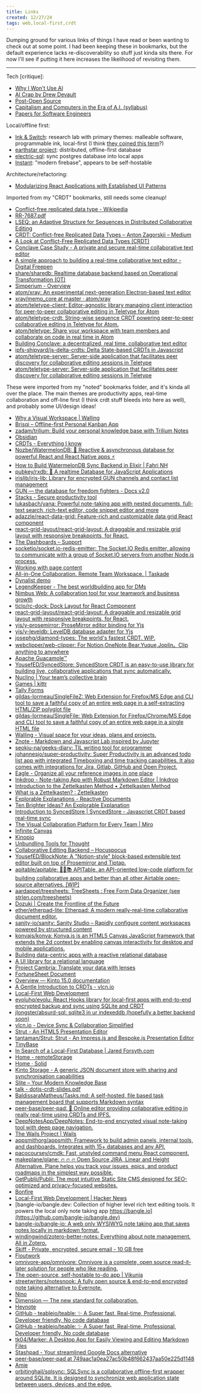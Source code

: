 ```yaml
---
title: Links
created: 12/27/24
tags: web,local-first,crdt
---
```


Dumping ground for various links of things I have read or been wanting to check out at some point. I had been keeping these in bookmarks, but the default experience lacks re-discoverability so stuff just kinda sits there. For now I'll see if putting it here increases the likelihood of revisiting them.

---

Tech [critique]:

- [Why I Won't Use AI](https://agentultra.com/blog/why-i-wont-use-ai/index.html)
- [AI Crap by Drew Devault](https://drewdevault.com/2023/08/29/2023-08-29-AI-crap.html)
- [Post-Open Source](https://www.boringcactus.com/2020/08/13/post-open-source.html)
- [Capitalism and Computers in the Era of A.I. (syllabus)](https://cceai.ohrg.org/syllabus.pdf)
- [Papers for Software Engineers](https://github.com/facundoolano/software-papers)

Local/offline first:

- [Ink & Switch](https://www.inkandswitch.com/): research lab with primary themes: malleable software, programmable ink, local-first (I think [they coined this term](https://www.inkandswitch.com/local-first/)?)
- [earthstar project](https://earthstar-project.org/): distributed, offline-first database
- [electric-sql](https://electric-sql.com/): sync postgres database into local apps
- [Instant](https://github.com/instantdb/instant): "modern firebase", appears to be self-hostable

Architecture/refactoring:

- [Modularizing React Applications with Established UI Patterns](https://martinfowler.com/articles/modularizing-react-apps.html)

Imported from my "CRDT" bookmarks, still needs some cleanup!

- [Conflict-free replicated data type - Wikipedia](https://en.wikipedia.org/wiki/Conflict-free_replicated_data_type)
- [RR-7687.pdf](https://pages.lip6.fr/Marc.Shapiro/papers/RR-7687.pdf)
- [LSEQ: an Adaptive Structure for Sequences in Distributed Collaborative Editing](https://hal.archives-ouvertes.fr/hal-00921633/document)
- [CRDT: Conflict-free Replicated Data Types – Anton Zagorskii – Medium](https://medium.com/@amberovsky/crdt-conflict-free-replicated-data-types-b4bfc8459d26)
- [A Look at Conflict-Free Replicated Data Types (CRDT)](https://medium.com/@istanbul_techie/a-look-at-conflict-free-replicated-data-types-crdt-221a5f629e7e)
- [Conclave Case Study - A private and secure real-time collaborative text editor](https://conclave-team.github.io/conclave-site/)
- [A simple approach to building a real-time collaborative text editor - Digital Freepen](http://digitalfreepen.com/2017/10/06/simple-real-time-collaborative-text-editor.html)
- [share/sharedb: Realtime database backend based on Operational Transformation (OT)](https://github.com/share/sharedb)
- [Simperium - Overview](https://simperium.com/overview/)
- [atom/xray: An experimental next-generation Electron-based text editor](https://github.com/atom/xray)
- [xray/memo_core at master · atom/xray](https://github.com/atom/xray/tree/master/memo_core)
- [atom/teletype-client: Editor-agnostic library managing client interaction for peer-to-peer collaborative editing in Teletype for Atom](https://github.com/atom/teletype-client)
- [atom/teletype-crdt: String-wise sequence CRDT powering peer-to-peer collaborative editing in Teletype for Atom.](https://github.com/atom/teletype-crdt)
- [atom/teletype: Share your workspace with team members and collaborate on code in real time in Atom](https://github.com/atom/teletype)
- [Building Conclave: a decentralized, real time, collaborative text editor](https://hackernoon.com/building-conclave-a-decentralized-real-time-collaborative-text-editor-a6ab438fe79f)
- [ipfs-shipyard/js-delta-crdts: Delta State-based CRDTs in Javascript](https://github.com/ipfs-shipyard/js-delta-crdts)
- [atom/teletype-server: Server-side application that facilitates peer discovery for collaborative editing sessions in Teletype](https://github.com/atom/teletype-server)
- [atom/teletype-server: Server-side application that facilitates peer discovery for collaborative editing sessions in Teletype](https://github.com/atom/teletype-server)

These were imported from my "noted" bookmarks folder, and it's kinda all over the place. The main themes are productivity apps, real-time collaboration and off-line first (I think crdt stuff bleeds into here as well), and probably some UI/design ideas!

- [Why a Visual Workspace | Walling](https://walling.app/visual-workspace)
- [Brisqi – Offline-first Personal Kanban App](https://brisqi.com/)
- [zadam/trilium: Build your personal knowledge base with Trilium Notes](https://github.com/zadam/trilium)
- [Obsidian](https://obsidian.md/)
- [CRDTs - Everything I know](https://wiki.nikitavoloboev.xyz/distributed-systems/crdt)
- [Nozbe/WatermelonDB: 🍉 Reactive & asynchronous database for powerful React and React Native apps ⚡️](https://github.com/Nozbe/WatermelonDB)
- [How to Build WatermelonDB Sync Backend in Elixir | Fahri NH](https://fahri.id/posts/how-to-build-watermelondb-sync-backend-in-elixir/)
- [pubkey/rxdb: 🔄 A realtime Database for JavaScript Applications](https://github.com/pubkey/rxdb)
- [irislib/iris-lib: Library for encrypted GUN channels and contact list management](https://github.com/irislib/iris-lib)
- [GUN — the database for freedom fighters - Docs v2.0](https://gun.eco/docs/Todo-Dapp)
- [Stacks - Secure productivity tool](https://stacks.rocks/)
- [lukasbach/yana: Powerful note-taking app with nested documents, full-text search, rich-text editor, code snippet editor and more](https://github.com/lukasbach/yana)
- [adazzle/react-data-grid: Feature-rich and customizable data grid React component](https://github.com/adazzle/react-data-grid)
- [react-grid-layout/react-grid-layout: A draggable and resizable grid layout with responsive breakpoints, for React.](https://github.com/react-grid-layout/react-grid-layout)
- [The Dashboards – Support](https://support.monday.com/hc/en-us/articles/360002187819-What-are-the-Dashboards-)
- [socketio/socket.io-redis-emitter: The Socket.IO Redis emitter, allowing to communicate with a group of Socket.IO servers from another Node.js process.](https://github.com/socketio/socket.io-redis-emitter)
- [Working with page content](https://developers.notion.com/docs/working-with-page-content)
- [All-in-One Collaboration. Remote Team Workspace. | Taskade](https://www.taskade.com/)
- [Dynalist demo](https://dynalist.io/demo/zGF4ozIIEEzkbFUKE-8Z5xgQ)
- [LegendKeeper - The best worldbuilding app for DMs](https://www.legendkeeper.com/)
- [Nimbus Web: A collaboration tool for your teamwork and business growth](https://nimbusweb.me/)
- [ticlo/rc-dock: Dock Layout for React Component](https://github.com/ticlo/rc-dock)
- [react-grid-layout/react-grid-layout: A draggable and resizable grid layout with responsive breakpoints, for React.](https://github.com/react-grid-layout/react-grid-layout#features)
- [yjs/y-prosemirror: ProseMirror editor binding for Yjs](https://github.com/yjs/y-prosemirror/)
- [yjs/y-leveldb: LevelDB database adapter for Yjs](https://github.com/yjs/y-leveldb)
- [josephg/diamond-types: The world's fastest CRDT. WIP.](https://github.com/josephg/diamond-types)
- [webclipper/web-clipper: For Notion,OneNote,Bear,Yuque,Joplin。Clip anything to anywhere](https://github.com/webclipper/web-clipper)
- [Apache Guacamole™](https://guacamole.apache.org/)
- [YousefED/SyncedStore: SyncedStore CRDT is an easy-to-use library for building live, collaborative applications that sync automatically.](https://github.com/YousefED/SyncedStore)
- [Nuclino | Your team’s collective brain](https://www.nuclino.com/)
- [Games | kittr](https://kittr.gg/games)
- [Tally Forms](https://tally.so/)
- [gildas-lormeau/SingleFileZ: Web Extension for Firefox/MS Edge and CLI tool to save a faithful copy of an entire web page in a self-extracting HTML/ZIP polyglot file](https://github.com/gildas-lormeau/SingleFileZ)
- [gildas-lormeau/SingleFile: Web Extension for Firefox/Chrome/MS Edge and CLI tool to save a faithful copy of an entire web page in a single HTML file](https://github.com/gildas-lormeau/SingleFile)
- [Walling - Visual space for your ideas, plans and projects.](https://walling.app/)
- [Znote - Markdown and Javascript Lab inspired by Jupyter](https://znote.io/)
- [seokju-na/geeks-diary: TIL writing tool for programmer](https://github.com/seokju-na/geeks-diary)
- [johannesjo/super-productivity: Super Productivity is an advanced todo list app with integrated Timeboxing and time tracking capabilities. It also comes with integrations for Jira, Gitlab, GitHub and Open Project.](https://github.com/johannesjo/super-productivity)
- [Eagle - Organize all your reference images in one place](https://eagle.cool/)
- [Inkdrop - Note-taking App with Robust Markdown Editor | Inkdrop](https://www.inkdrop.app/)
- [Introduction to the Zettelkasten Method • Zettelkasten Method](https://zettelkasten.de/introduction/)
- [What is a Zettelkasten? : Zettelkasten](https://www.reddit.com/r/Zettelkasten/comments/b566a4/what_is_a_zettelkasten/)
- [Explorable Explanations - Reactive Documents](http://worrydream.com/ExplorableExplanations/#reactiveDocument)
- [Ten Brighter Ideas? An Explorable Explanation](http://worrydream.com/TenBrighterIdeas/)
- [Introduction to SyncedStore | SyncedStore - Javascript CRDT based real-time sync](https://syncedstore.org/docs/)
- [The Visual Collaboration Platform for Every Team | Miro](https://miro.com/)
- [Infinite Canvas](https://infinitecanvas.tools/)
- [Kinopio](https://kinopio.club/)
- [Unbundling Tools for Thought](about:reader?url=https%3A%2F%2Fborretti.me%2Farticle%2Funbundling-tools-for-thought)
- [Collaborative Editing Backend – Hocuspocus](https://tiptap.dev/hocuspocus/)
- [YousefED/BlockNote: A "Notion-style" block-based extensible text editor built on top of Prosemirror and Tiptap.](https://github.com/YousefED/BlockNote)
- [apitable/apitable: 🚀🎉📚 APITable, an API-oriented low-code platform for building collaborative apps and better than all other Airtable open-source alternatives. [WIP]](https://github.com/apitable/apitable)
- [aardappel/treesheets: TreeSheets : Free Form Data Organizer (see strlen.com/treesheets)](https://github.com/aardappel/treesheets)
- [Dozuki | Create the Frontline of the Future](https://www.dozuki.com/)
- [ether/etherpad-lite: Etherpad: A modern really-real-time collaborative document editor.](https://github.com/ether/etherpad-lite)
- [sanity-io/sanity: Sanity Studio – Rapidly configure content workspaces powered by structured content](https://github.com/sanity-io/sanity)
- [konvajs/konva: Konva.js is an HTML5 Canvas JavaScript framework that extends the 2d context by enabling canvas interactivity for desktop and mobile applications.](https://github.com/konvajs/konva)
- [Building data-centric apps with a reactive relational database](https://riffle.systems/essays/prelude/)
- [A UI library for a relational language](https://www.scattered-thoughts.net/writing/relational-ui/)
- [Project Cambria: Translate your data with lenses](https://www.inkandswitch.com/cambria/)
- [FortuneSheet Document](https://ruilisi.github.io/fortune-sheet-docs/)
- [Overview — Kinto 15.0 documentation](https://docs.kinto-storage.org/en/stable/overview.html)
- [A Gentle Introduction to CRDTs - vlcn.io](https://vlcn.io/blog/gentle-intro-to-crdts.html)
- [Local-First Web Development](https://localfirstweb.dev/)
- [evoluhq/evolu: React Hooks library for local-first apps with end-to-end encrypted backup and sync using SQLite and CRDT](https://github.com/evoluhq/evolu)
- [jlongster/absurd-sql: sqlite3 in ur indexeddb (hopefully a better backend soon)](https://github.com/jlongster/absurd-sql)
- [vlcn.io - Device Sync & Collaboration Simplified](https://vlcn.io/)
- [Strut - An HTML5 Presentation Editor](http://strut.io/#!)
- [tantaman/Strut: Strut - An Impress.js and Bespoke.js Presentation Editor](https://github.com/tantaman/strut)
- [TinyBase](https://tinybase.org/)
- [In Search of a Local-First Database | Jared Forsyth.com](https://jaredforsyth.com/posts/in-search-of-a-local-first-database/)
- [Home - remoteStorage](https://remotestorage.io/)
- [Home · Solid](https://solidproject.org/)
- [Kinto Storage - A generic JSON document store with sharing and synchronisation capabilities](https://www.kinto-storage.org/)
- [Slite – Your Modern Knowledge Base](https://slite.com/)
- [talk - dotjs-crdt-slides.pdf](https://archive.jlongster.com/s/dotjs-crdt-slides.pdf)
- [BaldissaraMatheus/Tasks.md: A self-hosted, file based task management board that supports Markdown syntax](https://github.com/BaldissaraMatheus/Tasks.md)
- [peer-base/peer-pad: 📝 Online editor providing collaborative editing in really real-time using CRDTs and IPFS.](https://github.com/peer-base/peer-pad)
- [DeepNotesApp/DeepNotes: End-to-end encrypted visual note-taking tool with deep page navigation.](https://github.com/DeepNotesApp/DeepNotes)
- [The Wails Project | Wails](https://wails.io/)
- [appsmithorg/appsmith: Framework to build admin panels, internal tools, and dashboards. Integrates with 15+ databases and any API.](https://github.com/appsmithorg/appsmith)
- [pacocoursey/cmdk: Fast, unstyled command menu React component.](https://github.com/pacocoursey/cmdk)
- [makeplane/plane: 🔥 🔥 🔥 Open Source JIRA, Linear and Height Alternative. Plane helps you track your issues, epics, and product roadmaps in the simplest way possible.](https://github.com/makeplane/plane)
- [GetPublii/Publii: The most intuitive Static Site CMS designed for SEO-optimized and privacy-focused websites.](https://github.com/GetPublii/Publii/tree/master)
- [Bonfire](https://bonfirenetworks.org/)
- [Local-First Web Development | Hacker News](https://news.ycombinator.com/item?id=34857435)
- [bangle-io/bangle.dev: Collection of higher level rich text editing tools. It powers the local only note taking app https://bangle.io](https://github.com/bangle-io/bangle.dev)
- [bangle-io/bangle-io: A web only WYSIWYG note taking app that saves notes locally in markdown format.](https://github.com/bangle-io/bangle-io/tree/dev)
- [windingwind/zotero-better-notes: Everything about note management. All in Zotero.](https://github.com/windingwind/zotero-better-notes)
- [Skiff - Private, encrypted, secure email - 10 GB free](https://skiff.com/)
- [Floutwork](https://www.floutwork.com/)
- [omnivore-app/omnivore: Omnivore is a complete, open source read-it-later solution for people who like reading.](https://github.com/omnivore-app/omnivore)
- [The open-source, self-hostable to-do app | Vikunja](https://vikunja.io/)
- [streetwriters/notesnook: A fully open source & end-to-end encrypted note taking alternative to Evernote.](https://github.com/streetwriters/notesnook)
- [Nino](https://nino.app/)
- [Dimension — The new standard for collaboration.](https://www.dimension.dev/)
- [Heynote](https://heynote.com/)
- [GitHub - teableio/teable: ✨ A Super fast, Real-time, Professional, Developer friendly, No code database](https://github.com/teableio/teable/tree/develop)
- [GitHub - teableio/teable: ✨ A Super fast, Real-time, Professional, Developer friendly, No code database](https://github.com/teableio/teable)
- [tk04/Marker: A Desktop App for Easily Viewing and Editing Markdown Files](https://github.com/tk04/Marker)
- [Stashpad - Your streamlined Google Docs alternative](https://www.stashpad.com/)
- [peer-base/peer-pad at 749aac1a0ea27ac50b48f662437aa50e225d1148](https://github.com/peer-base/peer-pad/tree/749aac1a0ea27ac50b48f662437aa50e225d1148)
- [Amie](https://amie.so/)
- [orbitinghail/sqlsync: SQLSync is a collaborative offline-first wrapper around SQLite. It is designed to synchronize web application state between users, devices, and the edge.](https://github.com/orbitinghail/)
